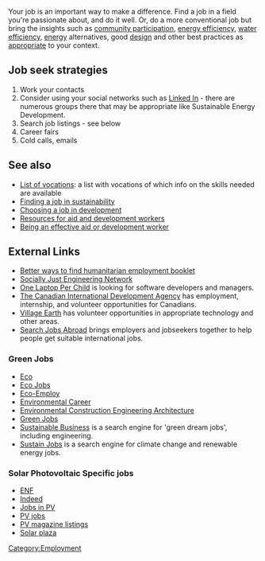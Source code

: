 {{topic header| Employment.jpg |Employment}}

Your job is an important way to make a difference. Find a job in a field you're passionate about, and do it well. Or, do a more conventional job but bring the insights such as [[community participation]], [[energy efficiency]], [[water efficiency]], [[energy]] alternatives, good [[design]] and other best practices as [[appropriate]] to your context.

==Job seek strategies==
# Work your contacts 
# Consider using your social networks such as [http://www.linkedin.com/ Linked In] - there are numerous groups there that may be appropriate like Sustainable Energy Development.
# Search job listings - see below
# Career fairs
# Cold calls, emails

== See also ==
* [[List of vocations]]: a list with vocations of which info on the skills needed are available
* [[Finding a job in sustainability]]
* [[Choosing a job in development]]
* [[Resources for aid and development workers]]
* [[Being an effective aid or development worker]]

==External Links ==

*[http://www.eldis.org/vfile/upload/1/document/0807/BW_Humanitarian_Work_June_2008___Final_.pdf Better ways to find humanitarian employment booklet]
*[http://wasteforlife.org/wiki/index.php?title=Socially_Just_Engineering_Network Socially Just Engineering Network]
* [http://laptop.org/en/utility/people/opportunities.shtml One Laptop Per Child] is looking for software developers and managers.
* [http://www.acdi-cida.gc.ca/acdi-cida/acdi-cida.nsf/eng/NIC-5492333-HQE The Canadian International Development Agency] has employment, internship, and volunteer opportunities for Canadians.
* [http://www.villageearth.org/web/pages/About_Us/volunteer.php Village Earth] has volunteer opportunities in appropriate technology and other areas.
* [http://www.searchjobsabroad.com/International-jobs.html Search Jobs Abroad] brings employers and jobseekers together to help people get suitable international jobs.

=== Green Jobs ===
* [http://www.eco.org/index.html Eco]
* [http://www.ecojobs.com/ Eco Jobs]
* [http://www.ecoemploy.com/ Eco-Employ]
* [http://www.environmentalcareer.com/ Environmental Career]
* [http://www.eceajobs.com/ Environmental Construction Engineering Architecture]
* [http://www.greendirectory.net/jobs/reg.cfm Green Jobs]
* [http://www.sustainablebusiness.com Sustainable Business] is a search engine for 'green dream jobs', including engineering.
* [http://www.sustainjobs.com/ Sustain Jobs] is a search engine for climate change and renewable energy jobs.

=== Solar Photovoltaic Specific jobs===
* [http://www.enfsolar.com/jobs/ ENF]
* [http://www.indeed.com/q-Photovoltaic-jobs.html Indeed]
* [http://www.jobsinpv.com/ Jobs in PV]
* [http://www.photovoltaicsjobs.com/a/jobs/find-jobs PV jobs]
* [http://www.pv-magazine.com/services/jobs/ PV magazine listings]
* [http://jobs.solarplaza.com/a/jbb/find-jobs Solar plaza]

{{stub}}

[[Category:Employment]]